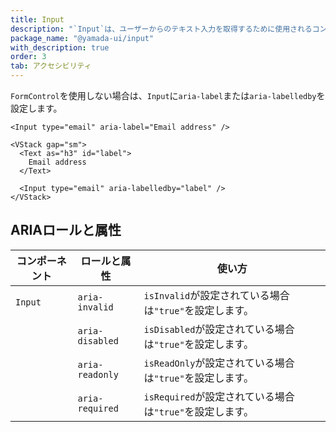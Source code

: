 ```yaml
---
title: Input
description: "`Input`は、ユーザーからのテキスト入力を取得するために使用されるコンポーネントです。"
package_name: "@yamada-ui/input"
with_description: true
order: 3
tab: アクセシビリティ
---
```


`FormControl`を使用しない場合は、`Input`に`aria-label`または`aria-labelledby`を設定します。

```tsx live=false
<Input type="email" aria-label="Email address" />
```

```tsx live=false
<VStack gap="sm">
  <Text as="h3" id="label">
    Email address
  </Text>

  <Input type="email" aria-labelledby="label" />
</VStack>
```

## ARIAロールと属性

| コンポーネント | ロールと属性    | 使い方                                                   |
| -------------- | --------------- | -------------------------------------------------------- |
| `Input`        | `aria-invalid`  | `isInvalid`が設定されている場合は`"true"`を設定します。  |
|                | `aria-disabled` | `isDisabled`が設定されている場合は`"true"`を設定します。 |
|                | `aria-readonly` | `isReadOnly`が設定されている場合は`"true"`を設定します。 |
|                | `aria-required` | `isRequired`が設定されている場合は`"true"`を設定します。 |

